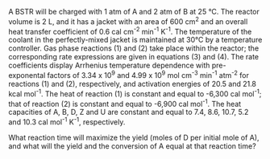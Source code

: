 A BSTR will be charged with 1 atm of A and 2 atm of B at 25 °C. The reactor volume is 2 L, and it has a jacket with an area of 600 cm^2^ and an overall heat transfer coefficient of 0.6 cal cm^-2^ min^-1^ K^-1^. The temperature of the coolant in the perfectly-mixed jacket is maintained at 30°C by a temperature controller. Gas phase reactions (1) and (2) take place within the reactor; the corresponding rate expressions are given in equations (3) and (4). The rate coefficients display Arrhenius temperature dependence with pre-exponental factors of 3.34 x 10^9^ and 4.99 x 10^9^ mol cm^-3^ min^-1^ atm^-2^ for reactions (1) and (2), respectively, and activation energies of 20.5 and 21.8 kcal mol^-1^. The heat of reaction (1) is constant and equal to -6,300 cal mol^-1^; that of reaction (2) is constant and equal to -6,900 cal mol^-1^. The heat capacities of A, B, D, Z and U are constant and equal to 7.4, 8.6, 10.7, 5.2 and 10.3 cal mol^-1^ K^-1^, respectively.

What reaction time will maximize the yield (moles of D per initial mole of A), and what will the yield and the conversion of A equal at that reaction time?
